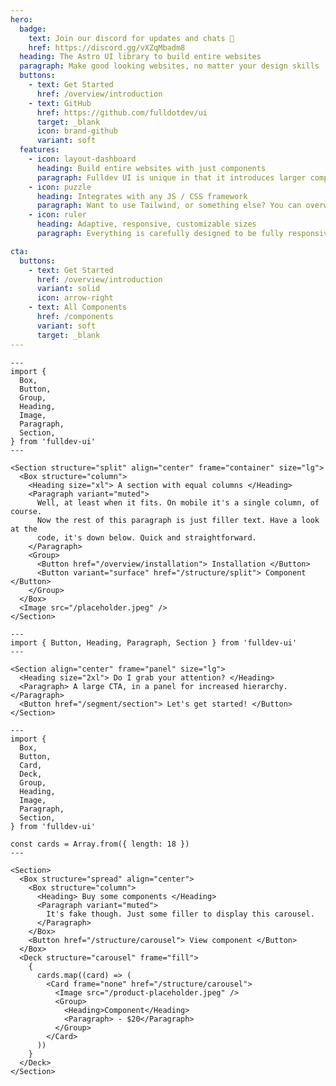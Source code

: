 ```yaml
---
hero:
  badge:
    text: Join our discord for updates and chats 🤖
    href: https://discord.gg/vXZqMbadm8
  heading: The Astro UI library to build entire websites
  paragraph: Make good looking websites, no matter your design skills
  buttons:
    - text: Get Started
      href: /overview/introduction
    - text: GitHub
      href: https://github.com/fulldotdev/ui
      target: _blank
      icon: brand-github
      variant: soft
  features:
    - icon: layout-dashboard
      heading: Build entire websites with just components
      paragraph: Fulldev UI is unique in that it introduces larger components to build entire pages, and even websites. Like a Section component that just works.
    - icon: puzzle
      heading: Integrates with any JS / CSS framework
      paragraph: Want to use Tailwind, or something else? You can overwrite all styles. Need an interactive framework component? Styles can be applied with one simple class.
    - icon: ruler
      heading: Adaptive, responsive, customizable sizes
      paragraph: Everything is carefully designed to be fully responsive. Component adapt to their environment, like a Heading being different in a Section than in a Card. You can also customize via simple props.

cta:
  buttons:
    - text: Get Started
      href: /overview/introduction
      variant: solid
      icon: arrow-right
    - text: All Components
      href: /components
      variant: soft
      target: _blank
---
```


```astro live
---
import {
  Box,
  Button,
  Group,
  Heading,
  Image,
  Paragraph,
  Section,
} from 'fulldev-ui'
---

<Section structure="split" align="center" frame="container" size="lg">
  <Box structure="column">
    <Heading size="xl"> A section with equal columns </Heading>
    <Paragraph variant="muted">
      Well, at least when it fits. On mobile it's a single column, of course.
      Now the rest of this paragraph is just filler text. Have a look at the
      code, it's down below. Quick and straightforward.
    </Paragraph>
    <Group>
      <Button href="/overview/installation"> Installation </Button>
      <Button variant="surface" href="/structure/split"> Component </Button>
    </Group>
  </Box>
  <Image src="/placeholder.jpeg" />
</Section>
```

```astro live
---
import { Button, Heading, Paragraph, Section } from 'fulldev-ui'
---

<Section align="center" frame="panel" size="lg">
  <Heading size="2xl"> Do I grab your attention? </Heading>
  <Paragraph> A large CTA, in a panel for increased hierarchy. </Paragraph>
  <Button href="/segment/section"> Let's get started! </Button>
</Section>
```

```astro live
---
import {
  Box,
  Button,
  Card,
  Deck,
  Group,
  Heading,
  Image,
  Paragraph,
  Section,
} from 'fulldev-ui'

const cards = Array.from({ length: 18 })
---

<Section>
  <Box structure="spread" align="center">
    <Box structure="column">
      <Heading> Buy some components </Heading>
      <Paragraph variant="muted">
        It's fake though. Just some filler to display this carousel.
      </Paragraph>
    </Box>
    <Button href="/structure/carousel"> View component </Button>
  </Box>
  <Deck structure="carousel" frame="fill">
    {
      cards.map((card) => (
        <Card frame="none" href="/structure/carousel">
          <Image src="/product-placeholder.jpeg" />
          <Group>
            <Heading>Component</Heading>
            <Paragraph> - $20</Paragraph>
          </Group>
        </Card>
      ))
    }
  </Deck>
</Section>
```
